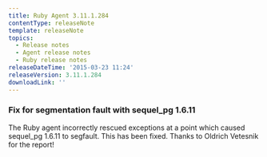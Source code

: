 ```yaml
---
title: Ruby Agent 3.11.1.284
contentType: releaseNote
template: releaseNote
topics:
  - Release notes
  - Agent release notes
  - Ruby release notes
releaseDateTime: '2015-03-23 11:24'
releaseVersion: 3.11.1.284
downloadLink: ''
---
```


### Fix for segmentation fault with sequel_pg 1.6.11

The Ruby agent incorrectly rescued exceptions at a point which caused sequel_pg 1.6.11 to segfault. This has been fixed. Thanks to Oldrich Vetesnik for the report!
